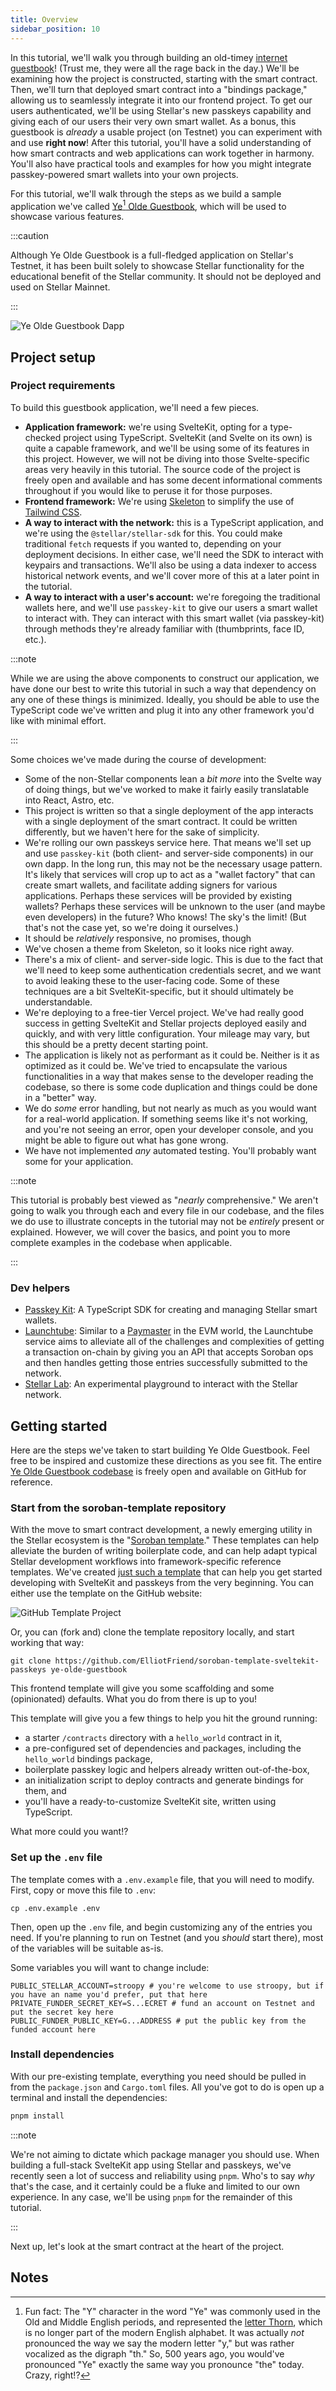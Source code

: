 ```yaml
---
title: Overview
sidebar_position: 10
---
```


In this tutorial, we'll walk you through building an old-timey [internet guestbook](https://en.wikipedia.org/wiki/Guestbook)! (Trust me, they were all the rage back in the day.) We'll be examining how the project is constructed, starting with the smart contract. Then, we'll turn that deployed smart contract into a "bindings package," allowing us to seamlessly integrate it into our frontend project. To get our users authenticated, we'll be using Stellar's new passkeys capability and giving each of our users their very own smart wallet. As a bonus, this guestbook is _already_ a usable project (on Testnet) you can experiment with and use **right now**! After this tutorial, you'll have a solid understanding of how smart contracts and web applications can work together in harmony. You'll also have practical tools and examples for how you might integrate passkey-powered smart wallets into your own projects.

For this tutorial, we'll walk through the steps as we build a sample application we've called [Ye](https://ye-olde-guestbook.vercel.app)[^1][ Olde Guestbook](https://ye-olde-guestbook.vercel.app), which will be used to showcase various features.

:::caution

Although Ye Olde Guestbook is a full-fledged application on Stellar's Testnet, it has been built solely to showcase Stellar functionality for the educational benefit of the Stellar community. It should not be deployed and used on Stellar Mainnet.

:::

![Ye Olde Guestbook Dapp](/img/tutorial/guestbook/frontend.png)

## Project setup

### Project requirements

To build this guestbook application, we'll need a few pieces.

- **Application framework:** we're using SvelteKit, opting for a type-checked project using TypeScript. SvelteKit (and Svelte on its own) is quite a capable framework, and we'll be using some of its features in this project. However, we will not be diving into those Svelte-specific areas very heavily in this tutorial. The source code of the project is freely open and available and has some decent informational comments throughout if you would like to peruse it for those purposes.
- **Frontend framework:** We're using [Skeleton](https://www.skeleton.dev/) to simplify the use of [Tailwind CSS](https://tailwindcss.com/).
- **A way to interact with the network:** this is a TypeScript application, and we're using the `@stellar/stellar-sdk` for this. You could make traditional `fetch` requests if you wanted to, depending on your deployment decisions. In either case, we'll need the SDK to interact with keypairs and transactions. We'll also be using a data indexer to access historical network events, and we'll cover more of this at a later point in the tutorial.
- **A way to interact with a user's account:** we're foregoing the traditional wallets here, and we'll use `passkey-kit` to give our users a smart wallet to interact with. They can interact with this smart wallet (via passkey-kit) through methods they're already familiar with (thumbprints, face ID, etc.).

:::note

While we are using the above components to construct our application, we have done our best to write this tutorial in such a way that dependency on any one of these things is minimized. Ideally, you should be able to use the TypeScript code we've written and plug it into any other framework you'd like with minimal effort.

:::

Some choices we've made during the course of development:

- Some of the non-Stellar components lean a _bit more_ into the Svelte way of doing things, but we've worked to make it fairly easily translatable into React, Astro, etc.
- This project is written so that a single deployment of the app interacts with a single deployment of the smart contract. It could be written differently, but we haven't here for the sake of simplicity.
- We're rolling our own passkeys service here. That means we'll set up and use `passkey-kit` (both client- and server-side components) in our own dapp. In the long run, this may not be the necessary usage pattern. It's likely that services will crop up to act as a "wallet factory" that can create smart wallets, and facilitate adding signers for various applications. Perhaps these services will be provided by existing wallets? Perhaps these services will be unknown to the user (and maybe even developers) in the future? Who knows! The sky's the limit! (But that's not the case yet, so we're doing it ourselves.)
- It should be _relatively_ responsive, no promises, though
- We've chosen a theme from Skeleton, so it looks nice right away.
- There's a mix of client- and server-side logic. This is due to the fact that we'll need to keep some authentication credentials secret, and we want to avoid leaking these to the user-facing code. Some of these techniques are a bit SvelteKit-specific, but it should ultimately be understandable.
- We're deploying to a free-tier Vercel project. We've had really good success in getting SvelteKit and Stellar projects deployed easily and quickly, and with very little configuration. Your mileage may vary, but this should be a pretty decent starting point.
- The application is likely not as performant as it could be. Neither is it as optimized as it could be. We've tried to encapsulate the various functionalities in a way that makes sense to the developer reading the codebase, so there is some code duplication and things could be done in a "better" way.
- We do _some_ error handling, but not nearly as much as you would want for a real-world application. If something seems like it's not working, and you're not seeing an error, open your developer console, and you might be able to figure out what has gone wrong.
- We have not implemented _any_ automated testing. You'll probably want some for your application.

:::note

This tutorial is probably best viewed as "_nearly_ comprehensive." We aren't going to walk you through each and every file in our codebase, and the files we do use to illustrate concepts in the tutorial may not be _entirely_ present or explained. However, we will cover the basics, and point you to more complete examples in the codebase when applicable.

:::

### Dev helpers

- [Passkey Kit](https://github.com/kalepail/passkey-kit): A TypeScript SDK for creating and managing Stellar smart wallets.
- [Launchtube](https://launchtube.xyz): Similar to a [Paymaster](https://eips.ethereum.org/EIPS/eip-4337#extension-paymasters) in the EVM world, the Launchtube service aims to alleviate all of the challenges and complexities of getting a transaction on-chain by giving you an API that accepts Soroban ops and then handles getting those entries successfully submitted to the network.
- [Stellar Lab](https://lab.stellar.org): An experimental playground to interact with the Stellar network.

## Getting started

Here are the steps we've taken to start building Ye Olde Guestbook. Feel free to be inspired and customize these directions as you see fit. The entire [Ye Olde Guestbook codebase](https://github.com/elliotfriend/ye-olde-guestbook) is freely open and available on GitHub for reference.

### Start from the soroban-template repository

With the move to smart contract development, a newly emerging utility in the Stellar ecosystem is the "[Soroban template](https://developers.stellar.org/docs/build/guides/dapps/soroban-contract-init-template)." These templates can help alleviate the burden of writing boilerplate code, and can help adapt typical Stellar development workflows into framework-specific reference templates. We've created [just such a template](https://github.com/ElliotFriend/soroban-template-sveltekit-passkeys) that can help you get started developing with SvelteKit and passkeys from the very beginning. You can either use the template on the GitHub website:

![GitHub Template Project](/img/tutorial/guestbook/github_template.png)

Or, you can (fork and) clone the template repository locally, and start working that way:

```shell
git clone https://github.com/ElliotFriend/soroban-template-sveltekit-passkeys ye-olde-guestbook
```

This frontend template will give you some scaffolding and some (opinionated) defaults. What you do from there is up to you!

This template will give you a few things to help you hit the ground running:

- a starter `/contracts` directory with a `hello_world` contract in it,
- a pre-configured set of dependencies and packages, including the `hello_world` bindings package,
- boilerplate passkey logic and helpers already written out-of-the-box,
- an initialization script to deploy contracts and generate bindings for them, and
- you'll have a ready-to-customize SvelteKit site, written using TypeScript.

What more could you want!?

### Set up the `.env` file

The template comes with a `.env.example` file, that you will need to modify. First, copy or move this file to `.env`:

```shell
cp .env.example .env
```

Then, open up the `.env` file, and begin customizing any of the entries you need. If you're planning to run on Testnet (and you _should_ start there), most of the variables will be suitable as-is.

Some variables you will want to change include:

```shell
PUBLIC_STELLAR_ACCOUNT=stroopy # you're welcome to use stroopy, but if you have an name you'd prefer, put that here
PRIVATE_FUNDER_SECRET_KEY=S...ECRET # fund an account on Testnet and put the secret key here
PUBLIC_FUNDER_PUBLIC_KEY=G...ADDRESS # put the public key from the funded account here
```

### Install dependencies

With our pre-existing template, everything you need should be pulled in from the `package.json` and `Cargo.toml` files. All you've got to do is open up a terminal and install the dependencies:

```bash
pnpm install
```

:::note

We're not aiming to dictate which package manager you should use. When building a full-stack SvelteKit app using Stellar and passkeys, we've recently seen a lot of success and reliability using `pnpm`. Who's to say _why_ that's the case, and it certainly could be a fluke and limited to our own experience. In any case, we'll be using `pnpm` for the remainder of this tutorial.

:::

Next up, let's look at the smart contract at the heart of the project.

## Notes

[^1]: Fun fact: The "Y" character in the word "Ye" was commonly used in the Old and Middle English periods, and represented the [letter Thorn](<https://en.wikipedia.org/wiki/Thorn_(letter)>), which is no longer part of the modern English alphabet. It was actually _not_ pronounced the way we say the modern letter "y," but was rather vocalized as the digraph "th." So, 500 years ago, you would've pronounced "Ye" exactly the same way you pronounce "the" today. Crazy, right!?
